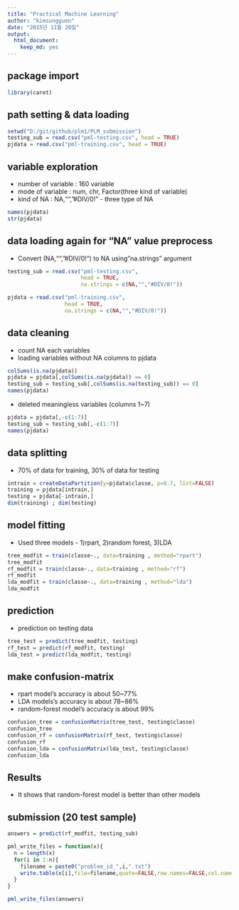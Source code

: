 ```yaml
---
title: "Practical Machine Learning"
author: "kimsungguen"
date: "2015년 11월 20일"
output: 
  html_document: 
    keep_md: yes
---
```


## package import
```r
library(caret)
```


## path setting & data loading
```r
setwd("D:/git/github/plm1/PLM_submission")
testing_sub = read.csv("pml-testing.csv", head = TRUE)
pjdata = read.csv("pml-training.csv", head = TRUE)
```


## variable exploration 
  - number of variable : 160 variable
  - mode of variable : num, chr, Factor(three kind of variable)
  - kind of NA : NA,"","#DIV/0!" - three type of NA
```r
names(pjdata)
str(pjdata)
```


## data loading again for "NA" value preprocess  
  - Convert (NA,"","#DIV/0!") to  NA using  "na.strings" argument
```r
testing_sub = read.csv("pml-testing.csv", 
                       head = TRUE, 
                       na.strings = c(NA,"","#DIV/0!"))

pjdata = read.csv("pml-training.csv",
                  head = TRUE, 
                  na.strings = c(NA,"","#DIV/0!"))
```


## data cleaning
  - count NA each variables    
  - loading variables without NA columns to pjdata
```r
colSums(is.na(pjdata))
pjdata = pjdata[,colSums(is.na(pjdata)) == 0]
testing_sub = testing_sub[,colSums(is.na(testing_sub)) == 0]
names(pjdata)
```


  - deleted meaningless variables (columns 1~7)
```r
pjdata = pjdata[,-c(1:7)]
testing_sub = testing_sub[,-c(1:7)]
names(pjdata)
```


## data splitting
  - 70% of data for training, 30% of data for testing
```r
intrain = createDataPartition(y=pjdata$classe, p=0.7, list=FALSE)
training = pjdata[intrain,]
testing = pjdata[-intrain,]
dim(training) ; dim(testing)
```


## model fitting 
  - Used three models - 1)rpart, 2)random forest, 3)LDA
```r
tree_modfit = train(classe~., data=training , method="rpart")
tree_modfit
rf_modfit = train(classe~., data=training , method="rf")
rf_modfit
lda_modfit = train(classe~., data=training , method="lda")
lda_modfit
```


## prediction
  - prediction on testing data
```r
tree_test = predict(tree_modfit, testing)
rf_test = predict(rf_modfit, testing)
lda_test = predict(lda_modfit, testing)
```


## make confusion-matrix
   - rpart model's accuracy is about 50~77%
   - LDA models's accuracy is about 78~86%
   - random-forest model's accuracy is about 99%
```r
confusion_tree = confusionMatrix(tree_test, testing$classe)
confusion_tree
confusion_rf = confusionMatrix(rf_test, testing$classe)
confusion_rf 
confusion_lda = confusionMatrix(lda_test, testing$classe)
confusion_lda
```


## Results
  - It shows that random-forest model is better than other models
  
  
## submission (20 test sample)
```r
answers = predict(rf_modfit, testing_sub)

pml_write_files = function(x){
  n = length(x)
  for(i in 1:n){
    filename = paste0("problem_id_",i,".txt")
    write.table(x[i],file=filename,quote=FALSE,row.names=FALSE,col.names=FALSE)
  }
}

pml_write_files(answers)
```  
  
  
  
  
  
  
  
  
  
  